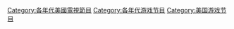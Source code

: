 [[Category:各年代美國電視節目|Category:各年代美國電視節目]]
[[Category:各年代游戏节目|Category:各年代游戏节目]]
[[Category:美国游戏节目|Category:美国游戏节目]]